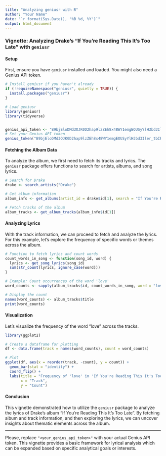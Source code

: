 ```yaml
---
title: "Analyzing geniusr with R"
author: "Your Name"
date: "`r format(Sys.Date(), '%B %d, %Y')`"
output: html_document
---
```


### Vignette: Analyzing Drake's "If You're Reading This It's Too Late" with `geniusr`

#### Setup

First, ensure you have `geniusr` installed and loaded. You might also need a Genius API token.

```r
# Install geniusr if you haven't already
if (!requireNamespace("geniusr", quietly = TRUE)) {
  install.packages("geniusr")
}

# Load geniusr
library(geniusr)
library(tidyverse)


genius_api_token <- "B9bjEloDMd3OJK0D2hap9lzZEh8x48WY1emgEOUSyYlH3bd3Iler_tbIPAJnDxKJ"
# Set your Genius API token
genius_token("B9bjEloDMd3OJK0D2hap9lzZEh8x48WY1emgEOUSyYlH3bd3Iler_tbIPAJnDxKJ", force = TRUE)
```

#### Fetching the Album Data

To analyze the album, we first need to fetch its tracks and lyrics. The `geniusr` package offers functions to search for artists, albums, and song lyrics.

```r
# Search for Drake
drake <- search_artists("Drake")

# Get album information
album_info <- get_albums(artist_id = drake$id[1], search = "If You're Reading This It's Too Late")

# Fetch tracks of the album
album_tracks <- get_album_tracks(album_info$id[1])
```

#### Analyzing Lyrics

With the track information, we can proceed to fetch and analyze the lyrics. For this example, let's explore the frequency of specific words or themes across the album.

```r
# Function to fetch lyrics and count words
count_words_in_song <- function(song_id, word) {
  lyrics <- get_song_lyrics(song_id)
  sum(str_count(lyrics, ignore_case(word)))
}

# Example: Count occurrences of the word 'love'
word_counts <- sapply(album_tracks$id, count_words_in_song, word = "love")

# Display the count
names(word_counts) <- album_tracks$title
print(word_counts)
```

#### Visualization

Let's visualize the frequency of the word "love" across the tracks.

```r
library(ggplot2)

# Create a dataframe for plotting
df <- data.frame(track = names(word_counts), count = word_counts)

# Plot
ggplot(df, aes(x = reorder(track, -count), y = count)) +
  geom_bar(stat = "identity") +
  coord_flip() +
  labs(title = "Frequency of 'love' in 'If You're Reading This It's Too Late'",
       x = "Track",
       y = "Count")
```

#### Conclusion

This vignette demonstrated how to utilize the `geniusr` package to analyze the lyrics of Drake's album "If You're Reading This It's Too Late". By fetching album and track information, and then exploring the lyrics, we can uncover insights about thematic elements across the album.

---

Please, replace `"<your_genius_api_token>"` with your actual Genius API token. This vignette provides a basic framework for lyrical analysis which can be expanded based on specific analytical goals or interests.